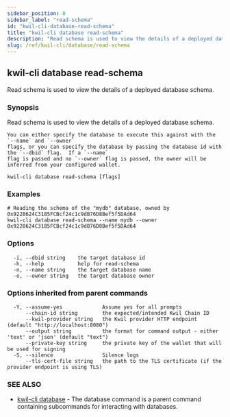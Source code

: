 ```yaml
---
sidebar_position: 8
sidebar_label: "read-schema"
id: "kwil-cli-database-read-schema"
title: "kwil-cli database read-schema"
description: "Read schema is used to view the details of a deployed database schema."
slug: /ref/kwil-cli/database/read-schema
---
```


## kwil-cli database read-schema

Read schema is used to view the details of a deployed database schema.

### Synopsis

Read schema is used to view the details of a deployed database schema.

	You can either specify the database to execute this against with the `--name` and `--owner` 
	flags, or you can specify the database by passing the database id with the `--dbid` flag.  If a `--name`
	flag is passed and no `--owner` flag is passed, the owner will be inferred from your configured wallet.

```
kwil-cli database read-schema [flags]
```

### Examples

```
# Reading the schema of the "mydb" database, owned by 0x9228624C3185FCBcf24c1c9dB76D8Bef5f5DAd64
kwil-cli database read-schema --name mydb --owner 0x9228624C3185FCBcf24c1c9dB76D8Bef5f5DAd64
```

### Options

```
  -i, --dbid string    the target database id
  -h, --help           help for read-schema
  -n, --name string    the target database name
  -o, --owner string   the target database owner
```

### Options inherited from parent commands

```
  -Y, --assume-yes             Assume yes for all prompts
      --chain-id string        the expected/intended Kwil Chain ID
      --kwil-provider string   the Kwil provider HTTP endpoint (default "http://localhost:8080")
      --output string          the format for command output - either 'text' or 'json' (default "text")
      --private-key string     the private key of the wallet that will be used for signing
  -S, --silence                Silence logs
      --tls-cert-file string   the path to the TLS certificate (if the provider endpoint is using TLS)
```

### SEE ALSO

* [kwil-cli database](/docs/ref/kwil-cli/database)	 - The database command is a parent command containing subcommands for interacting with databases.

